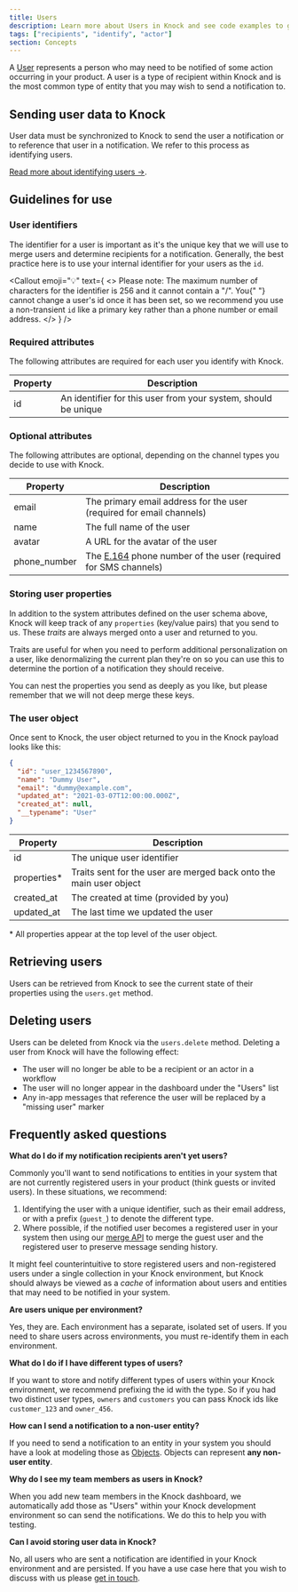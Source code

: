 ```yaml
---
title: Users
description: Learn more about Users in Knock and see code examples to get started.
tags: ["recipients", "identify", "actor"]
section: Concepts
---
```


A [User](/reference#users) represents a person who may need to be notified of some action occurring in your product. A user is a type of recipient within Knock and is the most common type of entity that you may wish to send a notification to.

## Sending user data to Knock

User data must be synchronized to Knock to send the user a notification or to reference that user in a notification. We refer to this process as identifying users.

[Read more about identifying users ->](/managing-recipients/identifying-recipients).

## Guidelines for use

### User identifiers

The identifier for a user is important as it's the unique key that we will use to merge users and determine recipients for a notification. Generally, the best practice here is to use your internal identifier for your users as the `id`.

<Callout
  emoji="💡"
  text={
    <>
      <span className="font-bold">Please note:</span> The maximum number of
      characters for the identifier is 256 and it cannot contain a "/". You{" "}
      <span className="font-bold">cannot change</span> a user's id once it has
      been set, so we recommend you use a non-transient `id` like a primary key
      rather than a phone number or email address.
    </>
  }
/>

### Required attributes

The following attributes are required for each user you identify with Knock.

| Property | Description                                                    |
| -------- | -------------------------------------------------------------- |
| id       | An identifier for this user from your system, should be unique |

### Optional attributes

The following attributes are optional, depending on the channel types you decide to use with Knock.

| Property     | Description                                                                                                      |
| ------------ | ---------------------------------------------------------------------------------------------------------------- |
| email        | The primary email address for the user (required for email channels)                                             |
| name         | The full name of the user                                                                                        |
| avatar       | A URL for the avatar of the user                                                                                 |
| phone_number | The [E.164](https://www.twilio.com/docs/glossary/what-e164) phone number of the user (required for SMS channels) |

### Storing user properties

In addition to the system attributes defined on the user schema above, Knock will keep track of any `properties` (key/value pairs) that you send to us. These _traits_ are always merged onto a user and returned to you.

Traits are useful for when you need to perform additional personalization on a user, like denormalizing the current plan they're on so you can use this to determine the portion of a notification they should receive.

You can nest the properties you send as deeply as you like, but please remember that we will not deep merge these keys.

### The user object

Once sent to Knock, the user object returned to you in the Knock payload looks like this:

```json User object
{
  "id": "user_1234567890",
  "name": "Dummy User",
  "email": "dummy@example.com",
  "updated_at": "2021-03-07T12:00:00.000Z",
  "created_at": null,
  "__typename": "User"
}
```

| Property     | Description                                                        |
| ------------ | ------------------------------------------------------------------ |
| id           | The unique user identifier                                         |
| properties\* | Traits sent for the user are merged back onto the main user object |
| created_at   | The created at time (provided by you)                              |
| updated_at   | The last time we updated the user                                  |

\* All properties appear at the top level of the user object.

## Retrieving users

Users can be retrieved from Knock to see the current state of their properties using the `users.get` method.

<MultiLangCodeBlock snippet="users.get" title="Get a user" />

## Deleting users

Users can be deleted from Knock via the `users.delete` method. Deleting a user from Knock will have the following effect:

- The user will no longer be able to be a recipient or an actor in a workflow
- The user will no longer appear in the dashboard under the "Users" list
- Any in-app messages that reference the user will be replaced by a "missing user" marker

<MultiLangCodeBlock snippet="users.delete" title="Delete a user" />

## Frequently asked questions

**What do I do if my notification recipients aren't yet users?**

Commonly you'll want to send notifications to entities in your system that are not currently registered users in your product (think guests or invited users). In these situations, we recommend:

1. Identifying the user with a unique identifier, such as their email address, or with a prefix (`guest_`) to denote the different type.
2. Where possible, if the notified user becomes a registered user in your system then using our [merge API](#merging-users) to merge the guest user and the registered user to preserve message sending history.

It might feel counterintuitive to store registered users and non-registered users under a single collection in your Knock environment, but Knock should always be viewed as a _cache_ of information about users and entities that may need to be notified in your system.

**Are users unique per environment?**

Yes, they are. Each environment has a separate, isolated set of users. If you need to share users across environments, you must re-identify them in each environment.

**What do I do if I have different types of users?**

If you want to store and notify different types of users within your Knock environment, we recommend prefixing the id with the type. So if you had two distinct user types, `owners` and `customers` you can pass Knock ids like `customer_123` and `owner_456`.

**How can I send a notification to a non-user entity?**

If you need to send a notification to an entity in your system you should have a look at modeling those as [Objects](/send-and-manage-data/objects). Objects can represent **any non-user entity**.

**Why do I see my team members as users in Knock?**

When you add new team members in the Knock dashboard, we automatically add those as "Users" within your Knock development environment so can send the notifications. We do this to help you with testing.

**Can I avoid storing user data in Knock?**

No, all users who are sent a notification are identified in your Knock environment and are persisted. If you have a use case here that you wish to discuss with us please [get in touch](mailto:support@knock.app).
